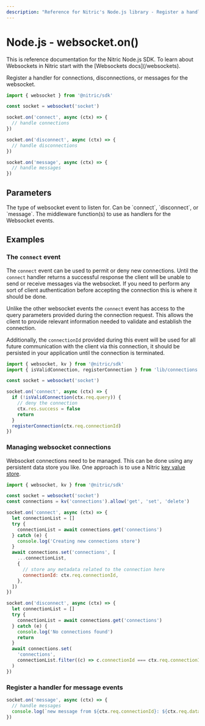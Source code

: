 ```yaml
---
description: "Reference for Nitric's Node.js library - Register a handler for connections, disconnections, or messages for the websocket."
---
```


# Node.js - websocket.on()

<Note>
  This is reference documentation for the Nitric Node.js SDK. To learn about
  Websockets in Nitric start with the [Websockets docs](/websockets).
</Note>

Register a handler for connections, disconnections, or messages for the websocket.

```javascript
import { websocket } from '@nitric/sdk'

const socket = websocket('socket')

socket.on('connect', async (ctx) => {
  // handle connections
})

socket.on('disconnect', async (ctx) => {
  // handle disconnections
})

socket.on('message', async (ctx) => {
  // handle messages
})
```

## Parameters

<Properties>
  <Property name="eventType" required type="string">
    The type of websocket event to listen for. Can be `connect`, `disconnect`,
    or `message`.
  </Property>
  <Property name="middleware" required type="WebsocketMiddleware<T>">
    The middleware function(s) to use as handlers for the Websocket events.
  </Property>
</Properties>

## Examples

### The `connect` event

The `connect` event can be used to permit or deny new connections. Until the `connect` handler returns a successful response the client will be unable to send or receive messages via the websocket. If you need to perform any sort of client authentication before accepting the connection this is where it should be done.

Unlike the other websocket events the `connect` event has access to the query parameters provided during the connection request. This allows the client to provide relevant information needed to validate and establish the connection.

Additionally, the `connectionId` provided during this event will be used for all future communication with the client via this connection, it should be persisted in your application until the connection is terminated.

```javascript
import { websocket, kv } from '@nitric/sdk'
import { isValidConnection, registerConnection } from 'lib/connections'

const socket = websocket('socket')

socket.on('connect', async (ctx) => {
  if (!isValidConnection(ctx.req.query)) {
    // deny the connection
    ctx.res.success = false
    return
  }
  registerConnection(ctx.req.connectionId)
})
```

### Managing websocket connections

Websocket connections need to be managed. This can be done using any persistent data store you like. One approach is to use a Nitric [key value store](/keyvalue).

```javascript
import { websocket, kv } from '@nitric/sdk'

const socket = websocket('socket')
const connections = kv('connections').allow('get', 'set', 'delete')

socket.on('connect', async (ctx) => {
  let connectionList = []
  try {
    connectionList = await connections.get('connections')
  } catch (e) {
    console.log('Creating new connections store')
  }
  await connections.set('connections', [
    ...connectionList,
    {
      // store any metadata related to the connection here
      connectionId: ctx.req.connectionId,
    },
  ])
})

socket.on('disconnect', async (ctx) => {
  let connectionList = []
  try {
    connectionList = await connections.get('connections')
  } catch (e) {
    console.log('No connections found')
    return
  }
  await connections.set(
    'connections',
    connectionList.filter((c) => c.connectionId === ctx.req.connectionId),
  )
})
```

### Register a handler for message events

```javascript
socket.on('message', async (ctx) => {
  // handle messages
  console.log(`new message from ${ctx.req.connectionId}: ${ctx.req.data}`)
})
```
